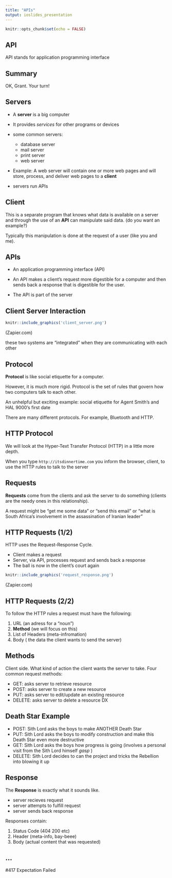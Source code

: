 ```yaml
---
title: "APIs"
output: ioslides_presentation
---
```


```r
knitr::opts_chunk$set(echo = FALSE)
```
## API

API stands for application programming interface

## Summary

OK, Grant. Your turn!

## Servers

* A **server** is a big computer
* It provides *services* for other programs or devices
* some common servers: 
  + database server
  + mail server
  + print server
  + web server 
* Example: A web server will contain one or more web pages and will store, process, and deliver web pages to a **client**

* servers run APIs

## Client

This is a separate program that knows what data is available on a server and through the use of an **API** can manipulate said data. (do you want an example?)

Typically this manipulation is done at the request of a user (like you and me).

## APIs

* An application programming interface (API)

* An API makes a client's request more digestible for a computer and then sends back a response that is digestible for the user.

* The API is part of the server

## Client Server Interaction

 
```r
knitr::include_graphics('client_server.png')
```

(Zapier.com)

these two systems are "integrated" when they are communicating with each other 

## Protocol

**Protocol** is like social etiquette for a computer. 

However, it is much more rigid. Protocol is the set of rules that govern how two computers talk to each other.

An unhelpful but exciting example: social etiquette for Agent Smith's and HAL 9000's first date 

There are many different protocols. For example, Bluetooth and HTTP. 

## HTTP Protocol 

We will look at the Hyper-Text Transfer Protocol (HTTP) in a little more depth.

When you type `http://itsdinnertime.com` you inform the browser, client, to use the HTTP rules to talk to the server

## Requests

**Requests** come from the clients and ask the server to do something (clients are the needy ones in this relationship).

A request might be "get me some data" or "send this email" or "what is South Africa's involvement in the assassination of Iranian leader" 

## HTTP Requests (1/2)

HTTP uses the Request-Response Cycle. 
  
  * Client makes a request
  * Server, via API, processes request and sends back a response
  * The ball is now in the client's court again
  
```r
 
knitr::include_graphics('request_response.png')
```
 
  (Zapier.com)
  
## HTTP Requests (2/2)  

To follow the HTTP rules a request must have the following:

1. URL (an adress for a "noun")
2. **Method** (we will focus on this)
3. List of Headers (meta-infromation)
4. Body ( the data the client wants to send the server)

## Methods

Client side. What kind of action the client wants the server to take. Four common request methods:

* GET: asks server to retrieve resource
* POST: asks server to create a new resource
* PUT: asks server to edit/update an existing resource
* DELETE: asks server to delete a resource DX

## Death Star Example

* POST: Sith Lord asks the boys to make ANOTHER Death Star
* PUT: Sith Lord asks the boys to modify construction and make this Death Star even more destructive
* GET: Sith Lord asks the boys how progress is going (involves a personal visit from the Sith Lord himself *gasp* )
* DELETE: Sith Lord decides to can the project and tricks the Rebellion into blowing it up

## Response 

The **Response** is exactly what it sounds like.
  
  * server recieves request
  * server attempts to fulfill request
  * server sends back response 

Responses contain:

1. Status Code (404 200 etc)
2. Header (meta-info, bay-beee) 
3. Body (actual content that was requested)

## ...

#417 Expectation Failed


